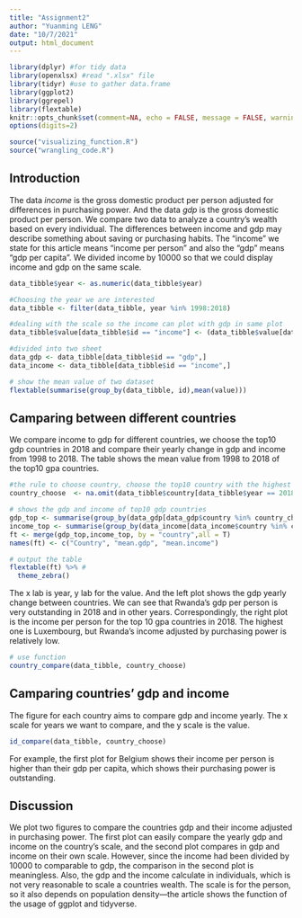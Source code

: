 ```yaml
---
title: "Assignment2"
author: "Yuanming LENG"
date: "10/7/2021"
output: html_document
---
```


```r
library(dplyr) #for tidy data
library(openxlsx) #read ".xlsx" file
library(tidyr) #use to gather data.frame
library(ggplot2)
library(ggrepel)
library(flextable)
knitr::opts_chunk$set(comment=NA, echo = FALSE, message = FALSE, warning=FALSE, margin=TRUE)
options(digits=2)
```

```r
source("visualizing_function.R")
source("wrangling_code.R")
```
## Introduction

The data *income* is the gross domestic product per person adjusted for differences in purchasing power. And the data *gdp* is the gross domestic product per person. We compare two data to analyze a country's wealth based on every individual. The differences between income and gdp may describe something about saving or purchasing habits. The "income" we state for this article means "income per person" and also the "gdp" means "gdp per capita". We divided income by 10000 so that we could display income and gdp on the same scale.

```r
data_tibble$year <- as.numeric(data_tibble$year)

#Choosing the year we are interested
data_tibble <- filter(data_tibble, year %in% 1998:2018)

#dealing with the scale so the income can plot with gdp in same plot
data_tibble$value[data_tibble$id == "income"] <- (data_tibble$value[data_tibble$id == "income"])/10000

#divided into two sheet
data_gdp <- data_tibble[data_tibble$id == "gdp",]
data_income <- data_tibble[data_tibble$id == "income",]

# show the mean value of two dataset
flextable(summarise(group_by(data_tibble, id),mean(value)))
```


##  Camparing between different countries

We compare income to gdp for different countries, we choose the top10 gdp countries in 2018 and compare their yearly change in gdp and income from 1998 to 2018. The table shows the mean value from 1998 to 2018 of the top10 gpa countries.

```r
#the rule to choose country, choose the top10 country with the highest gdp in 2018
country_choose  <- na.omit(data_tibble$country[data_tibble$year == 2018][order(data_gdp$value, decreasing = T )])[1:10]

# shows the gdp and income of top10 gdp countries
gdp_top <- summarise(group_by(data_gdp[data_gdp$country %in% country_choose,],country), mean(value))
income_top <- summarise(group_by(data_income[data_income$country %in% country_choose,],country), mean(value))
ft <- merge(gdp_top,income_top, by = "country",all = T)
names(ft) <- c("Country", "mean.gdp", "mean.income")

# output the table
flextable(ft) %>% #
  theme_zebra()

```


The x lab is year, y lab for the value. And the left plot shows the gdp yearly change between countries. We can see that Rwanda's gdp per person is very outstanding in 2018 and in other years. Correspondingly, the right plot is the income per person for the top 10 gpa countries in 2018. The highest one is  Luxembourg, but Rwanda's income adjusted by purchasing power is relatively low. 

```r
# use function
country_compare(data_tibble, country_choose)
```

##  Camparing countries' gdp and income

The figure for each country aims to compare gdp and income yearly. The x scale for years we want to compare, and the y scale is the value. 

```r
id_compare(data_tibble, country_choose)
```

For example, the first plot for Belgium shows their income per person is higher than their gdp per capita, which shows their purchasing power is outstanding.

## Discussion

We plot two figures to compare the countries gdp and their income adjusted in purchasing power. The first plot can easily compare the yearly gdp and income on the country's scale, and the second plot compares in gdp and income on their own scale. However, since the income had been divided by 10000 to comparable to gdp, the comparison in the second plot is meaningless. Also, the gdp and the income calculate in individuals, which is not very reasonable to scale a countries wealth. The scale is for the person, so it also depends on population density—the article shows the function of the usage of ggplot and tidyverse.